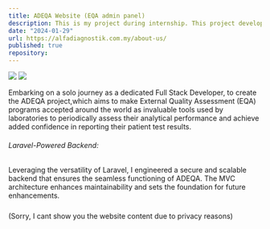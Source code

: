 ```yaml
---
title: ADEQA Website (EQA admin panel)
description: This is my project during internship. This project develop using Laravel, Bootstrap and phpMyAdmin. Improved analytical quality and inter-laboratory agreement by objectively comparing results to other laboratories.
date: "2024-01-29"
url: https://alfadiagnostik.com.my/about-us/
published: true
repository: 
---
```


[![](https://ahmdanial.online/image/adeqa-1.png)](https://ahmdanial.online/image/adeqa-1.png)
[![](https://ahmdanial.online/image/adeqa-2.png)](https://ahmdanial.online/image/adeqa-2.png)

Embarking on a solo journey as a dedicated Full Stack Developer, to create the ADEQA project,which aims to make External Quality Assessment 
(EQA) programs accepted around the world as invaluable tools used by laboratories to periodically 
assess their analytical performance and achieve added confidence in reporting their patient test results.

###### Laravel-Powered Backend:
Leveraging the versatility of Laravel, I engineered a secure and scalable backend that ensures the seamless functioning of ADEQA. 
The MVC architecture enhances maintainability and sets the foundation for future enhancements.

#####
(Sorry, I cant show  you the website content due to privacy reasons) 
